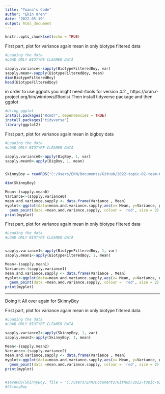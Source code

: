```yaml
---
title: "Yoana's Code"
author: "Ekin Ören"
date: '2022-05-19'
output: html_document
---
```


```r
knitr::opts_chunk$set(echo = TRUE)
```


First part, plot for variance again mean in only biotype filtered data
```r

#Loading the data
#LOAD ONLY BIOTYPE CLEANED DATA

sapply.variance<-sapply(BiotypeFilteredBoy, var)
sapply.mean<-sapply(BiotypeFilteredBoy, mean)
dim(BiotypeFilteredBoy)
head(BiotypeFilteredBoy)

```


in order to use ggpots you might need rtools for version 4.2 _ https://cran.r-project.org/bin/windows/Rtools/
Then install  tidyverse package and then ggplot

```r

#Using ggplot
install.packages("Rcmdr", dependencies = TRUE)
install.packages("tidyverse")
library(ggplot2)

```




First part, plot for variance again mean in bigboy data
```r

#Loading the data
#LOAD ONLY BIOTYPE CLEANED DATA

sapply.variance0<-apply(BigBoy, 1, var)
sapply.mean0<-apply(BigBoy, 1, mean)


SkinnyBoy = readRDS("C:/Users/EKN/Documents/GitHub/2022-topic-02-team-01/SkinnyBoy.RDS")

dim(SkinnyBoy)

```


```r

Mean<-(sapply.mean0)
Variance<-(sapply.variance0)
mean.and.variance.sapply <- data.frame(Variance , Mean)
myplot<-ggplot(data=mean.and.variance.sapply,aes(x= Mean, y=Variance, geom))+ geom_point()+
  geom_point(data =mean.and.variance.sapply, colour = 'red', size = 2) +ylim(0,50) +xlim(-10, 15)
print(myplot)

```



First part, plot for variance again mean in only biotype filtered data
```r

#Loading the data
#LOAD ONLY BIOTYPE CLEANED DATA


sapply.variance1<-apply(BiotypeFilteredBoy, 1, var)
sapply.mean1<-apply(BiotypeFilteredBoy, 1, mean)

```


```r

Mean<-(sapply.mean1)
Variance<-(sapply.variance1)
mean.and.variance.sapply <- data.frame(Variance , Mean)
myplot<-ggplot(data=mean.and.variance.sapply,aes(x= Mean, y=Variance, geom))+ geom_point()+
  geom_point(data =mean.and.variance.sapply, colour = 'red', size = 2) +ylim(0,50) +xlim(-10, 15)
print(myplot)

```

_____________________________________________________________________________________________________________________________________
Doing it All over again for SkinnyBoy




First part, plot for variance again mean in only biotype filtered data
```r

#Loading the data
#LOAD ONLY BIOTYPE CLEANED DATA

sapply.variance2<-apply(SkinnyBoy, 1, var)
sapply.mean2<-apply(SkinnyBoy, 1, mean)


```


```r

Mean<-(sapply.mean2)
Variance<-(sapply.variance2)
mean.and.variance.sapply <- data.frame(Variance , Mean)
myplot<-ggplot(data=mean.and.variance.sapply,aes(x= Mean, y=Variance, geom))+ geom_point()+
  geom_point(data =mean.and.variance.sapply, colour = 'red', size = 2)  +ylim(0,50) +xlim(-10, 15)
print(myplot)


#saveRDS(SkinnyBoy, file = "C:/Users/EKN/Documents/GitHub/2022-topic-02-team-01/SkinnyBoy.RDS")
#SkinnyBoy
```





